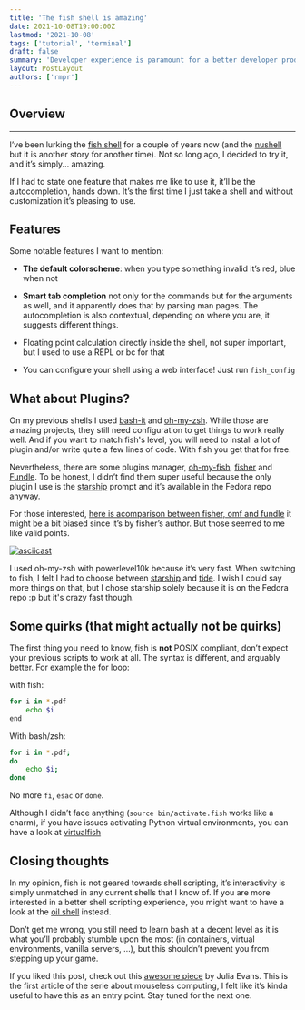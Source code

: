 ```yaml
---
title: 'The fish shell is amazing'
date: 2021-10-08T19:00:00Z
lastmod: '2021-10-08'
tags: ['tutorial', 'terminal']
draft: false
summary: 'Developer experience is paramount for a better developer productivity. A terminal is the most important tool for a developer; Fish is a new generation Terminal and I will share we you ehat are the benefits'
layout: PostLayout
authors: ['rmpr']
---
```


## Overview

<TOCInline toc={props.toc} exclude="Overview" toHeading={2} />

---

I&rsquo;ve been lurking the [fish shell](https://fishshell.com/) for a couple of years now (and the
[nushell](https://github.com/nushell/nushell) but it is another story for
another time). Not so long ago, I decided to try it, and it&rsquo;s simply... amazing.

If I had to state one feature that makes me like to use it, it&rsquo;ll be the
autocompletion, hands down. It&rsquo;s the first time I just take a shell and without customization it&rsquo;s pleasing to use.

## Features

Some notable features I want to mention:

- **The default colorscheme**: when you type something invalid it&rsquo;s red, blue when not

- **Smart tab completion** not only for the commands but for the arguments as well, and it apparently does that by parsing man pages. The autocompletion is also
  contextual, depending on where you are, it suggests different things.

- Floating point calculation directly inside the shell, not super important, but I used to use a REPL or bc for that

- You can configure your shell using a web interface! Just run `fish_config`

## What about Plugins?

On my previous shells I used [bash-it](https://github.com/bash-it/bash-it/)
and [oh-my-zsh](https://github.com/ohmyzsh/ohmyzsh). While those are amazing
projects, they still need configuration to get things to work really well. And
if you want to match fish's level, you will need to install a lot of plugin and/or
write quite a few lines of code. With fish you get that for free.

Nevertheless, there are some plugins manager,
[oh-my-fish](https://github.com/oh-my-fish),
[fisher](https://github.com/jorgebucaran/fisher) and
[Fundle](https://github.com/danhper/fundle). To be honest, I didn&rsquo;t
find them super useful because the only plugin I use is the
[starship](https://github.com/starship/starship) prompt and it&rsquo;s
available in the Fedora repo anyway.

For those interested, [here is acomparison between fisher, omf and fundle](https://github.com/jorgebucaran/fisher/issues/481)
it might be a bit biased since it&rsquo;s by fisher&rsquo;s author. But those seemed to me like valid points.

[![asciicast](https://asciinema.org/a/447626.svg)](https://asciinema.org/a/447626)

I used oh-my-zsh with powerlevel10k because it&rsquo;s very fast. When switching to fish, I felt I had to choose between
[starship](https://github.com/starship/starship) and [tide](https://github.com/IlanCosman/tide).
I wish I could say more things on that, but I chose starship solely because it is on the Fedora repo :p
but it's crazy fast though.

## Some quirks (that might actually not be quirks)

The first thing you need to know, fish is **not** POSIX compliant, don&rsquo;t expect your
previous scripts to work at all. The syntax is different, and arguably better.
For example the for loop:

with fish:

```bash
for i in *.pdf
    echo $i
end
```

With bash/zsh:

```bash
for i in *.pdf;
do
    echo $i;
done
```

No more `fi`, `esac` or `done`.

Although I didn&rsquo;t face anything (`source bin/activate.fish` works like a charm),
if you have issues activating Python virtual environments, you can have a look at
[virtualfish](https://github.com/justinmayer/virtualfish)

## Closing thoughts

In my opinion, fish is not geared towards shell scripting, it&rsquo;s interactivity
is simply unmatched in any current shells that I know of. If you are more interested in a better shell scripting
experience, you might want to have a look at the [oil shell](https://www.oilshell.org/) instead.

Don&rsquo;t get me wrong, you still need to learn bash at a decent level as it is
what you&rsquo;ll probably stumble upon the most (in containers, virtual environments,
vanilla servers, &#x2026;), but this shouldn&rsquo;t prevent you from stepping up your game.

If you liked this post, check out this [awesome piece](https://jvns.ca/blog/2017/04/23/the-fish-shell-is-awesome/) by Julia Evans.
This is the first article of the serie about mouseless computing, I felt like it&rsquo;s kinda useful to have this as an entry point. Stay tuned for the next one.

